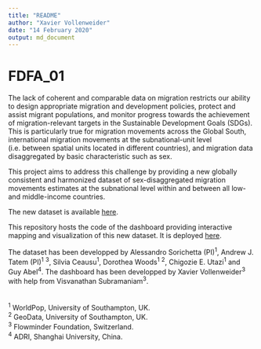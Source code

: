 ```yaml
---
title: "README"
author: "Xavier Vollenweider"
date: "14 February 2020"
output: md_document
---
```

# FDFA_01
The lack of coherent and comparable data on migration restricts our ability to design appropriate migration and development policies, protect and assist migrant populations, and monitor progress towards the achievement of migration-relevant targets in the Sustainable Development Goals (SDGs). This is particularly true for migration movements across the Global South, international migration movements at the subnational-unit level (i.e. between spatial units located in different countries), and migration data disaggregated by basic characteristic such as sex.

This project aims to address this challenge by providing a new globally consistent and harmonized dataset of sex-disaggregated migration movements estimates at the subnational level within and between all low- and middle-income countries. 

The new dataset is available <a href="ftp://ftp.worldpop.org.uk/tmp/FDFA_Subnational_MigrationEstimates/" target="_blank">here</a>.

This repository hosts the code of the dashboard providing interactive mapping and visualization of this new dataset. It is deployed <a href="https://gravier.shinyapps.io/fdfa_01_dev_v4/" target="_blank">here</a>.




The dataset has been developped by Alessandro Sorichetta (PI)^1^, Andrew J. Tatem (PI)^1^ ^3^, Silvia Ceausu^1^, Dorothea Woods^1^ ^2^, Chigozie E. Utazi^1^ and Guy Abel^4^. The dashboard has been developped by Xavier Vollenweider^3^ with help from Visvanathan Subramaniam^3^.
<br>
<br>
<br>
^1^ WorldPop, University of Southampton, UK.<br>
^2^ GeoData, University of Southampton, UK. <br>
^3^ Flowminder Foundation, Switzerland. <br>
^4^ ADRI, Shanghai University, China. <br>